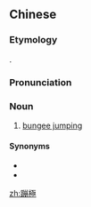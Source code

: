 {{also|蹦极}}
==Chinese==
{{zh-forms|s=蹦极|lit=to jump from the top}}
{{wikipedia|lang=zh}}

===Etymology===
{{zh-psm|bungee}}.

===Pronunciation===
{{zh-pron
|m=bèngjí
|c=bang1 gik6
|cat=n
}}

===Noun===
{{zh-noun}}

# [[bungee jumping]]

====Synonyms====
* {{zh-l|笨豬跳}}
* {{zh-l|高空彈跳}}

[[zh:蹦極]]